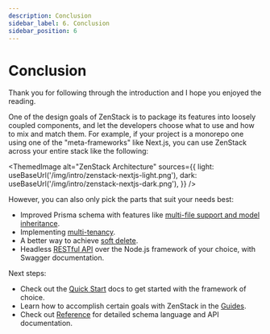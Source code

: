 ```yaml
---
description: Conclusion
sidebar_label: 6. Conclusion
sidebar_position: 6
---
```



# Conclusion

Thank you for following through the introduction and I hope you enjoyed the reading.

One of the design goals of ZenStack is to package its features into loosely coupled components, and let the developers choose what to use and how to mix and match them. For example, if your project is a monorepo one using one of the "meta-frameworks" like Next.js, you can use ZenStack across your entire stack like the following:

<ThemedImage
    alt="ZenStack Architecture"
    sources={{
        light: useBaseUrl('/img/intro/zenstack-nextjs-light.png'),
        dark: useBaseUrl('/img/intro/zenstack-nextjs-dark.png'),
    }}
/>

However, you can also only pick the parts that suit your needs best:

- Improved Prisma schema with features like [multi-file support and model inheritance](/docs/guides/multiple-schema).
- Implementing [multi-tenancy](/blog/multi-tenant).
- A better way to achieve [soft delete](/blog/soft-delete).
- Headless [RESTful API](/blog/rest-api-on-vercel) over the Node.js framework of your choice, with Swagger documentation.

Next steps:

- Check out the [Quick Start](/docs/category/quick-start) docs to get started with the framework of choice.
- Learn how to accomplish certain goals with ZenStack in the [Guides](/docs/category/guides).
- Check out [Reference](/docs/category/reference) for detailed schema language and API documentation.
